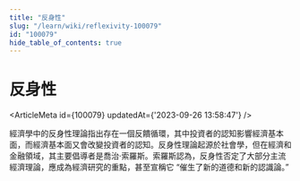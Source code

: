 ```yaml
---
title: "反身性"
slug: "/learn/wiki/reflexivity-100079"
id: "100079"
hide_table_of_contents: true
---
```



# 反身性

<ArticleMeta id={100079} updatedAt={'2023-09-26 13:58:47'} />
<div className='border-solid border-b border-t-0 my-4 border-[var(--ifm-color-gray-300)]' />

經濟學中的反身性理論指出存在一個反饋循環，其中投資者的認知影響經濟基本面，而經濟基本面又會改變投資者的認知。反身性理論起源於社會學，但在經濟和金融領域，其主要倡導者是喬治·索羅斯。索羅斯認為，反身性否定了大部分主流經濟理論，應成為經濟研究的重點，甚至宣稱它 “催生了新的道德和新的認識論。”
